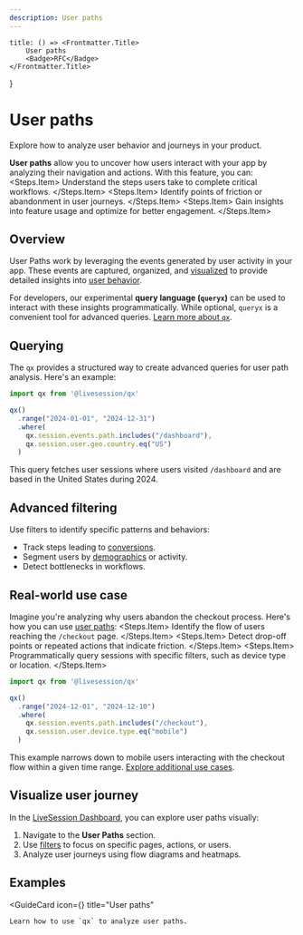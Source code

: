 ```yaml
---
description: User paths
---
```


    title: () => <Frontmatter.Title>
        User paths
        <Badge>RFC</Badge>
    </Frontmatter.Title>
}

# User paths
<Subtitle>
    Explore how to analyze user behavior and journeys in your product.
</Subtitle>

**User paths** allow you to uncover how users interact with your app by analyzing their navigation and actions. With this feature, you can:
<Steps>
    <Steps.Item>
        Understand the steps users take to complete critical workflows.
    </Steps.Item>
    <Steps.Item>
        Identify points of friction or abandonment in user journeys.
    </Steps.Item>
    <Steps.Item>
        Gain insights into feature usage and optimize for better engagement.
    </Steps.Item>
</Steps>

## Overview
User Paths work by leveraging the events generated by user activity in your app. These events are captured, organized, and [visualized](https://livesession.io) to provide detailed insights into [user behavior](https://livesession.io).

For developers, our experimental **query language (`queryx`)** can be used to interact with these insights programmatically. While optional, `queryx` is a convenient tool for advanced queries. [Learn more about `qx`](#).

## Querying
The `qx`  provides a structured way to create advanced queries for user path analysis. Here's an example:

```javascript Query US dashboard
import qx from '@livesession/qx'

qx()
  .range("2024-01-01", "2024-12-31")
  .where(
    qx.session.events.path.includes("/dashboard"),
    qx.session.user.geo.country.eq("US")
  )
```

This query fetches user sessions where users visited `/dashboard` and are based in the United States during 2024.

## Advanced filtering
Use filters to identify specific patterns and behaviors:
- Track steps leading to [conversions](https://livesession.io/docs/conversions).
- Segment users by [demographics](https://livesession.io/docs/segments) or activity.
- Detect bottlenecks in workflows.

## Real-world use case
Imagine you're analyzing why users abandon the checkout process. Here's how you can use [user paths](https://livesession.io):
<Steps>
    <Steps.Item>
        Identify the flow of users reaching the `/checkout` page.
    </Steps.Item>
    <Steps.Item>
        Detect drop-off points or repeated actions that indicate friction.
    </Steps.Item>
    <Steps.Item>
        Programmatically query sessions with specific filters, such as device type or location.
    </Steps.Item>
</Steps>

```javascript Query mobile checkout
import qx from '@livesession/qx'

qx()
  .range("2024-12-01", "2024-12-10")
  .where(
    qx.session.events.path.includes("/checkout"),
    qx.session.user.device.type.eq("mobile")
  )
```

This example narrows down to mobile users interacting with the checkout flow within a given time range.
[Explore additional use cases](https://livesession.io/docs/examples).

## Visualize user journey
In the [LiveSession Dashboard](https://livesession.io/dashboard), you can explore user paths visually:
1. Navigate to the **User Paths** section.
2. Use [filters](https://livesession.io/docs/filters) to focus on specific pages, actions, or users.
3. Analyze user journeys using flow diagrams and heatmaps.

## Examples
<GuideCard
    icon={<IconFunnels/>}
    title="User paths"
>
    Learn how to use `qx` to analyze user paths.
</GuideCard>

